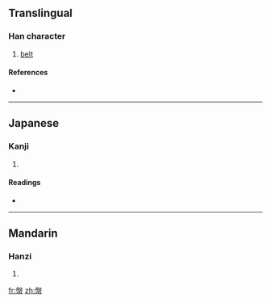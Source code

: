 ==Translingual==

===Han character===
{{Han char|rn=50|rad=巾|as=10|sn=13|four=2722<sub>7</sub>|canj=竹水中月 (HELB)}}

# [[belt]]

====References====
* {{Han ref|kx=0334.390|dkj=09019|hdz=10750.100|uh=5E4B|ud=24139|bh=DD5C|bd=56668}}

----

==Japanese==

===Kanji===
{{ja-kanji|grade=|rs=巾10}}

# {{defn|Japanese}}

====Readings====
* {{ja-readings|on=[[はん]] (han), [[ばん]] (ban)|kun=[[あたまのかざり]] (atamanokazari)}}

----

==Mandarin==

===Hanzi===
{{cmn-hanzi|pin=[[pán]] ([[pan2]])|wg=p'an<sup>2</sup>}}

# {{defn|Mandarin}}

[[fr:幋]]
[[zh:幋]]